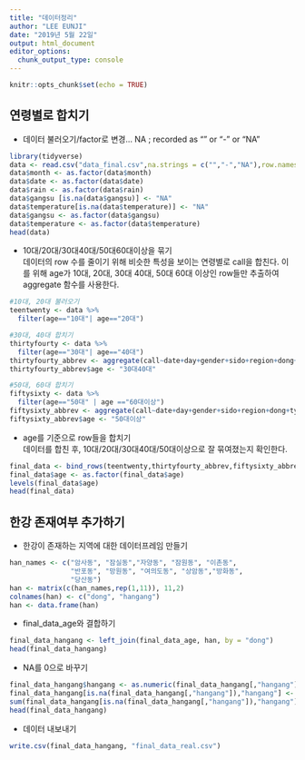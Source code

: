 ---
title: "데이터정리"
author: "LEE EUNJI"
date: "2019년 5월 22일"
output: html_document
editor_options: 
  chunk_output_type: console
---

```{r setup, include=FALSE}
knitr::opts_chunk$set(echo = TRUE)
```

## 연령별로 합치기  

  - 데이터 불러오기/factor로 변경... NA ; recorded as "" or "-" or "NA"
```{r}
library(tidyverse)
data <- read.csv("data_final.csv",na.strings = c("","-","NA"),row.names = 1)
data$month <- as.factor(data$month)
data$date <- as.factor(data$date)
data$rain <- as.factor(data$rain)
data$gangsu [is.na(data$gangsu)] <- "NA"
data$temperature[is.na(data$temperature)] <- "NA"
data$gangsu <- as.factor(data$gangsu)
data$temperature <- as.factor(data$temperature)
head(data)
```

  - 10대/20대/30대40대/50대60대이상을 묶기  
  데이터의 row 수를 줄이기 위해 비슷한 특성을 보이는 연령별로 call을 합친다. 이를 위해 age가 10대, 20대, 30대 40대, 50대 60대 이상인 row들만 추출하여 aggregate 함수를 사용한다. 
  
```{r}
#10대, 20대 불러오기
teentwenty <- data %>% 
  filter(age=="10대"| age=="20대")

#30대, 40대 합치기  
thirtyfourty <- data %>% 
  filter(age=="30대"| age=="40대")
thirtyfourty_abbrev <- aggregate(call~date+day+gender+sido+region+dong+type+month+gangsu+rain+temperature,data=thirtyfourty,FUN=sum)
thirtyfourty_abbrev$age <- "30대40대"

#50대, 60대 합치기
fiftysixty <- data %>% 
  filter(age=="50대" | age =="60대이상") 
fiftysixty_abbrev <- aggregate(call~date+day+gender+sido+region+dong+type+month+gangsu+rain+temperature,data=fiftysixty,FUN=sum)
fiftysixty_abbrev$age <- "50대이상"
```
  
  - age를 기준으로 row들을 합치기  
  데이터를 합친 후, 10대/20대/30대40대/50대이상으로 잘 묶여졌는지 확인한다. 
```{r}
final_data <- bind_rows(teentwenty,thirtyfourty_abbrev,fiftysixty_abbrev)
final_data$age <- as.factor(final_data$age)
levels(final_data$age)
head(final_data)
```
  


## 한강 존재여부 추가하기
  - 한강이 존재하는 지역에 대한 데이터프레임 만들기
```{r}
han_names <- c("암사동", "잠실동","자양동", "잠원동", "이촌동",
               "반포동", "망원동", "여의도동", "상암동","방화동", 
               "당산동")
han <- matrix(c(han_names,rep(1,11)), 11,2)
colnames(han) <- c("dong", "hangang")
han <- data.frame(han)
```


  - final_data_age와 결합하기
```{r}
final_data_hangang <- left_join(final_data_age, han, by = "dong")
head(final_data_hangang)
```

  - NA를 0으로 바꾸기
```{r}
final_data_hangang$hangang <- as.numeric(final_data_hangang[,"hangang"])
final_data_hangang[is.na(final_data_hangang[,"hangang"]),"hangang"] <- 0 
sum(final_data_hangang[is.na(final_data_hangang[,"hangang"]),"hangang"])
head(final_data_hangang)
```

  
  - 데이터 내보내기
```{r}
write.csv(final_data_hangang, "final_data_real.csv")
```